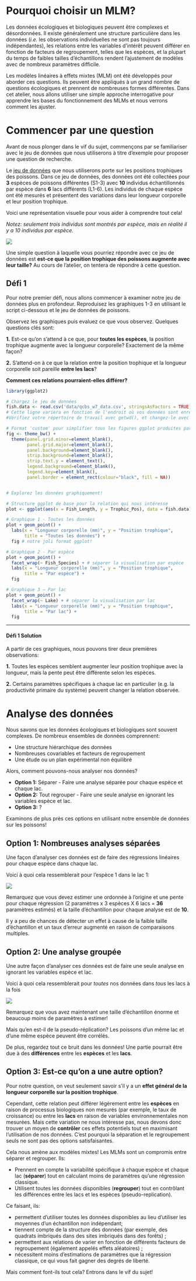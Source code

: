 # Pourquoi choisir un MLM?

Les données écologiques et biologiques peuvent être complexes et désordonnées. Il existe généralement une structure particulière dans les données (*i.e.* les observations individuelles ne sont pas toujours indépendantes), les relations entre les variables d'intérêt peuvent différer en fonction de facteurs de regroupement, telles que les espèces, et la plupart du temps de faibles tailles d'échantillons rendent l'ajustement de modèles avec de nombreux paramètres difficile.

Les modèles linéaires à effets mixtes (MLM) ont été développés pour aborder ces questions. Ils peuvent être appliqués à un grand nombre de questions écologiques et prennent de nombreuses formes différentes. Dans cet atelier, nous allons utiliser une simple approche interrogative pour apprendre les bases du fonctionnement des MLMs et nous verrons comment les ajuster. 

# Commencer par une question

Avant de nous plonger dans le vif du sujet, commençons par se familiariser avec le jeu de données que nous utiliserons à titre d'exemple pour proposer une question de recherche.

Le [jeu de données](https://raw.githubusercontent.com/QCBSRworkshops/workshop07/main/book-fr/data/qcbs_w7_data.csv) que nous utiliserons porte sur les positions trophiques des poissons. Dans ce jeu de données, des données ont été collectées pour **3** espèces de poissons différentes (S1-3) avec **10** individus échantillonnés par espèce dans **6** lacs différents (L1-6). Les individus de chaque espèce ont été mesurés et présentent des variations dans leur longueur corporelle et leur position trophique. 

Voici une représentation visuelle pour vous aider à comprendre tout cela! 

*Notez: seulement trois individus sont montrés par espèce, mais en réalité il y a 10 individus par espèce.*

![](images/fig_1_qcbs_wiki.png)

Une simple question à laquelle vous pourriez répondre avec ce jeu de données est **est-ce que la position trophique des poissons augmente avec leur taille?** Au cours de l'atelier, on tentera de répondre à cette question.

## Défi 1

Pour notre premier défi, nous allons commencer à examiner notre jeu de données plus en profondeur. Reproduisez les graphiques 1-3 en utilisant le script ci-dessous et le jeu de données de poissons. 

Observez les graphiques puis evaluez ce que vous observez. Quelques questions clés sont:

**1.** Est-ce qu'on s'attend à ce que, pour **toutes les espèces**, la position trophique augmente avec la longueur corporelle? Exactement de la même façon? 

**2.** S'attend-on à ce que la relation entre la position trophique et la longueur corporelle soit pareille **entre les lacs**?  

**Comment ces relations pourraient-elles différer?**  

```r
library(ggplot2)
```


```r
# Chargez le jeu de données
fish.data <- read.csv('data/qcbs_w7_data.csv', stringsAsFactors = TRUE) 
# Cette ligne variera en fonction de l'endroit où vos données sont enregistrées. 
#Vérifiez votre répertoire de travail avec getwd(), et changez-le avec setwd() au besoin.

# Format 'custom' pour simplifier tous les figures ggplot produites par la suite
fig <- theme_bw() + 
  theme(panel.grid.minor=element_blank(), 
        panel.grid.major=element_blank(), 
        panel.background=element_blank(), 
        strip.background=element_blank(), 
        strip.text.y = element_text(),
        legend.background=element_blank(),
        legend.key=element_blank(),
        panel.border = element_rect(colour="black", fill = NA))


# Explorez les données graphiquement!

# Structure ggplot de base pour la relation qui nous intéresse
plot <- ggplot(aes(x = Fish_Length, y = Trophic_Pos), data = fish.data)

# Graphique 1 - Toutes les données
plot + geom_point() + 
  labs(x = "Longueur corporelle (mm)", y = "Position trophique", 
       title = "Toutes les données") + 
  fig # notre joli format ggplot!

# Graphique 2 - Par espèce
plot + geom_point() + 
  facet_wrap(~ Fish_Species) + # séparer la visualisation par espèce
  labs(x = "Longueur corporelle (mm)", y = "Position trophique", 
       title = "Par espèce") + 
  fig

# Graphique 3 – Par lac 
plot + geom_point() + 
  facet_wrap(~ Lake) + # séparer la visualisation par lac
  labs(x = "Longueur corporelle (mm)", y = "Position trophique", 
       title = "Par lac") + 
  fig
```

---

#### **Défi 1 Solution** {-}

A partir de ces graphiques, nous pouvons tirer deux premières observations:

**1.** Toutes les espèces semblent augmenter leur position trophique avec la longueur, mais la pente peut être différente selon les espèces.  

**2.** Certains paramètres spécifiques à chaque lac en particulier (e.g. la productivité primaire du système) peuvent changer la relation observée.

# Analyse des données

Nous savons que les données écologiques et biologiques sont souvent complexes. De nombreux ensembles de données comprennent:

- Une structure hiérarchique des données
- Nombreuses covariables et facteurs de regroupement
- Une étude ou un plan expérimental non équilibré

Alors, comment pouvons-nous analyser nos données?

- **Option 1:** Séparer - Faire une analyse séparée pour chaque espèce et chaque lac.
- **Option 2:** Tout regrouper - Faire une seule analyse en ignorant les variables espèce et lac.
- **Option 3:** ?

Examinons de plus près ces options en utilisant notre ensemble de données sur les poissons!

## Option 1: Nombreuses analyses séparées

Une façon d'analyser ces données est de faire des régressions linéaires pour chaque espèce dans chaque lac.

Voici à quoi cela ressemblerait pour l'espèce 1 dans le lac 1:

![](images/fig_5_w5.png)

Remarquez que vous devez estimer une ordonnée à l’origine et une pente pour chaque régression (2 paramètres x 3 espèces X 6 lacs = **36** paramètres estimés) et la taille d'échantillon pour chaque analyse est de **10**. 

Il y a peu de chances de détecter un effet à cause de la faible taille d'échantillon et un taux d'erreur augmenté en raison de comparaisons multiples.

## Option 2: Une analyse groupée 

Une autre façon d'analyser ces données est de faire une seule analyse en ignorant les variables espèce et lac.

Voici à quoi cela ressemblerait pour *toutes* nos données dans *tous* les lacs à la fois

![](images/fig_6_w5.png)

Remarquez que vous avez maintenant une taille d'échantillon énorme et beaucoup moins de paramètres à estimer!

Mais qu'en est-il de la pseudo-réplication? Les poissons d'un même lac et d'une même espèce peuvent être corrélés.

De plus, regardez tout ce bruit dans les données! Une partie pourrait être due à des **différences** entre les **espèces** et les **lacs**.

## Option 3: Est-ce qu'on a une autre option?

Pour notre question, on veut seulement savoir s'il y a un **effet général de la longueur corporelle sur la position trophique**. 

Cependant, cette relation peut différer légèrement entre les **espèces** en raison de processus biologiques non mesurés (par exemple, le taux de croissance) ou entre les **lacs** en raison de variables environnementales non mesurées. Mais cette variation ne nous intéresse pas, nous devons donc trouver un moyen de **contrôler** ces effets potentiels tout en maximisant l'utilisation de nos données. C'est pourquoi la séparation et le regroupement seuls ne sont pas des options satisfaisantes.
 
Cela nous amène aux modèles mixtes! Les MLMs sont un compromis entre séparer et regrouper. Ils:

- Prennent en compte la variabilité spécifique à chaque espèce et chaque lac (**séparer**) tout en calculant moins de paramètres qu’une régression classique.
- Utilisent toutes les données disponibles (**regrouper**) tout en contrôlant les différences entre les lacs et les espèces (pseudo-replication).

Ce faisant, ils:  

- permettent d'utiliser toutes les données disponibles au lieu d'utiliser les moyennes d'un échantillon non indépendant;
- tiennent compte de la structure des données (par exemple, des quadrats imbriqués dans des sites imbriqués dans des forêts) ;
- permettent aux relations de varier en fonction de différents facteurs de regroupement (également appelés effets aléatoires) ;
- nécessitent moins d'estimations de paramètres que la régression classique, ce qui vous fait gagner des degrés de liberté. 

Mais comment font-ils tout cela? Entrons dans le vif du sujet!
